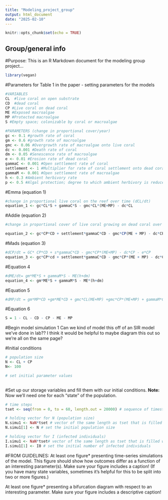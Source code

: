 ```yaml
---
title: "Modeling_project_group"
output: html_document
date: "2025-02-10"
---
```


```r
knitr::opts_chunk$set(echo = TRUE)
```

## Group/general info
#Purpose:
This is an R Markdown document for the modeling group project...

```r
library(vegan)
```

#Parameters
for Table 1 in the paper - setting parameters for the models
```r
#VARIABLES
CL  #live coral on open substrate
CD  #dead coral
CP #Live coral on dead coral
ME #Exposed macroalgae
MP #Protected macroalgae
S #Empty space; colonizable by coral or macroalgae

#PARAMETERS (change in proportional cover/year)
gc <- 0.1 #growth rate of coral
gm <- 0.6 #growth rate of macroalgae
gmc <- 0.06 #Overgrowth rate of macroalgae onto live coral
dc <- 0.001 #Death rate of coral
dm <- 0.05 #Senescence rate of macroalgae
e <- 0.01 #Erosion rate of dead coral
gammaC <- 0.001 #Open settlement rate of coral
settlement <- 1 #Multiplier for rate of coral settlement onto dead coral
gammaM <- 0.001 #Open settlement rate of macroalgae
h <- 0.3 #Ambient herbivory rate
p <- 0.5 #Algal protection; degree to which ambient herbivory is reduced for protected macroalgae

```


#Emma (equation 1)
```r
#change in proportional live coral on the reef over time (dCL/dt)
equation_1 <- gc*CL*S + gammaC*S - gmc*CL*(ME+MP) - dc*CL 
```


#Addie (equation 2)
```r
#change in proportional cover of live coral growing on dead coral over time (dCP/dt)

equation_2 <- gc*CP*CD + settlement*gammaC*CD - gmc*CP(ME + MP) - dc*CP - e*CP

```


#Mads (equation 3)
```r

#dCP/dt = GC* CP*CD + s*gammaC*CD - gmc*CP*(ME+MP) - dc*CP - e*CP
equation_3 <- gc*CP*cd + settlement*gammaC*CD - gmc*CP*(ME + MP) - dc*CP - e*CP

```

#Equation 4
```r
#dME/dt= gm*ME*S + gammaM*S - ME(h+dm)
equation_4 <- gm*ME*S + gammaM*S - ME*(h+dm)
```


#Equation 5
```r
#dMP/dt = gm*MP*CD +gm*ME*CD + gmc*CL(ME+MP) +gmc*CP*(ME+MP) + gammaM*CD - MP(h(1-p) +dm + e)
```

#Equation 6
```r
S = 1 - CL - CD - CP - ME - MP

```


#Begin model simulation 1
Can we kind of model this off of an SIR model we've done in lab?? I think it would be helpful to maybe diagram this out so we're all on the same page?

#Initial conditions
```r
# population size
N <- CL + CP
N<- 100   

# set initial parameter values
		

```

#Set up our storage variables and fill them with our initial conditions. **Note:** Now we'll need one for each "state" of the population.
```r
# time steps
tset <- seq(from = 0, to = 60, length.out = 20000) # sequence of timesteps from 0 to 60 with a length of 20000

# holding vector for N (population size)
N.simu1 <- NaN*tset # vector of the same length as tset that is filled with NaNs
N.simu1[1] <- N # set the initial population size

# holding vector for I (infected individuals)
I.simu1 <- NaN*tset# vector of the same length as tset that is filled with NaNs
I.simu1[1] <- I0 # set the initial number of infected individuals

```

#FROM GUIDELINES:
At least one figure* presenting time-series simulations of the model. This figure should show how outcomes differ as a function of an interesting parameter(s). Make sure your figure includes a caption! (If you have many state variables, sometimes it’s helpful for this to be split into two or more figures.)

At least one figure* presenting a bifurcation diagram with respect to an interesting parameter. Make sure your figure includes a descriptive caption!
